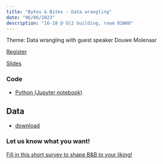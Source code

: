 ```yaml
---
title: "Bytes & Bites - Data wrangling"
date: "06/06/2023"
description: "16-18 @ O|2 building, room 01W08"
---
```


Theme: Data wrangling with guest speaker Douwe Molenaar

[Register](https://vu-nl.libcal.com/calendar/universitylibrary/bytesbites)

[Slides](Bytes&Bites_wrangling.pdf)


### Code

* [Python (Jupyter notebook)](../notebooks/portal_project.ipynb)

## Data

* [download](https://github.com/ubvu/bytes-and-bites/blob/main/data/portal_project.tsv)

### Let us know what you want!
[Fill in this short survey to shape B&B to your liking!](https://vuamsterdam.eu.qualtrics.com/jfe/form/SV_aWetUoYr6Gf8JcW)
